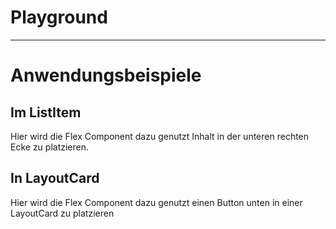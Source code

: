 # Playground

<LiveCodeEditor bgColor="dark" />

---

# Anwendungsbeispiele

## Im ListItem

Hier wird die Flex Component dazu genutzt Inhalt in der unteren rechten Ecke zu
platzieren.

<LiveCodeEditor example="listItem" editorCollapsed />

## In LayoutCard

Hier wird die Flex Component dazu genutzt einen Button unten in einer LayoutCard
zu platzieren

<LiveCodeEditor example="layoutCard" editorCollapsed />

